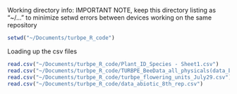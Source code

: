 Working directory info: IMPORTANT NOTE, keep this directory listing as "~/..." 
to minimize setwd errors between devices working on the same repository
```r
setwd("~/Documents/turbpe_R_code")
```

Loading up the csv files
```r
read.csv("~/Documents/turbpe_R_code/Plant_ID_Species - Sheet1.csv")
read.csv("~/Documents/turbpe_R_code/TURBPE_BeeData_all_physicals(data_bee_captures).csv")
read.csv("~/Documents/turbpe_R_code/turbpe_flowering_units_July29.csv")
read.csv("~/Documents/turbpe_R_code/data_abiotic_8th_rep.csv")
```
